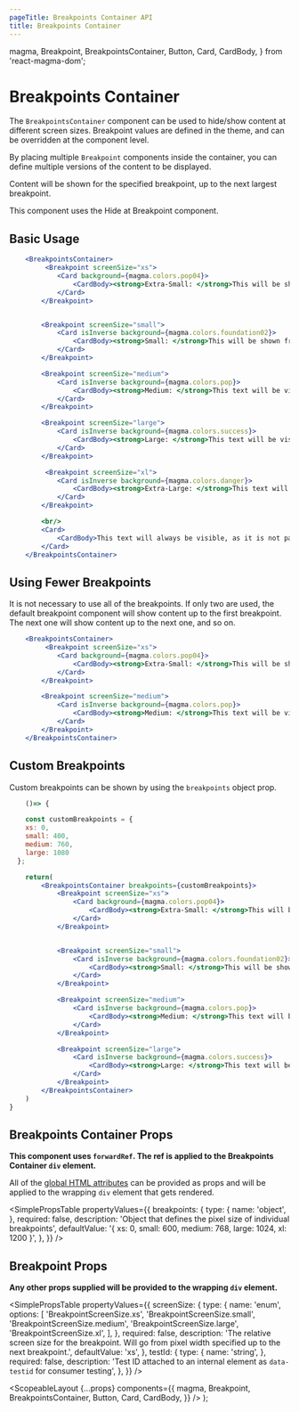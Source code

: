 ```yaml
---
pageTitle: Breakpoints Container API
title: Breakpoints Container
---
```


  magma,
  Breakpoint,
  BreakpointsContainer,
  Button,
  Card,
  CardBody,
} from 'react-magma-dom';

# Breakpoints Container

The `BreakpointsContainer` component can be used to hide/show content at different screen sizes. Breakpoint values are defined in the theme, and can be overridden at the component level.

By placing multiple `Breakpoint` components inside the container, you can define multiple versions of the content to be displayed.

Content will be shown for the specified breakpoint, up to the next largest breakpoint.

This component uses the <Link to="/api/hide-at-breakpoint/">Hide at Breakpoint</Link> component.

## Basic Usage

```.jsx
    <BreakpointsContainer>
         <Breakpoint screenSize="xs">
            <Card background={magma.colors.pop04}>
                <CardBody><strong>Extra-Small: </strong>This will be shown from 0 pixels, up to 599px.</CardBody>
            </Card>
        </Breakpoint>


        <Breakpoint screenSize="small">
            <Card isInverse background={magma.colors.foundation02}>
                <CardBody><strong>Small: </strong>This will be shown from 600px pixels up to 767px.</CardBody>
            </Card>
        </Breakpoint>

        <Breakpoint screenSize="medium">
            <Card isInverse background={magma.colors.pop}>
                <CardBody><strong>Medium: </strong>This text will be visible when the browser width is 768px and up to 1023px.</CardBody>
            </Card>
        </Breakpoint>

        <Breakpoint screenSize="large">
            <Card isInverse background={magma.colors.success}>
                <CardBody><strong>Large: </strong>This text will be visible when the browser width is 1024px and to 1199px.</CardBody>
            </Card>
        </Breakpoint>

         <Breakpoint screenSize="xl">
            <Card isInverse background={magma.colors.danger}>
                <CardBody><strong>Extra-Large: </strong>This text will be visible when the browser width is 1200px and greater.</CardBody>
            </Card>
        </Breakpoint>

        <br/>
        <Card>
            <CardBody>This text will always be visible, as it is not part of a breakpoint.</CardBody>
        </Card>
    </BreakpointsContainer>
```

## Using Fewer Breakpoints

It is not necessary to use all of the breakpoints. If only two are used, the default breakpoint component will show content up to the first breakpoint. The next one will show content up to the next one, and so on.

```.jsx
    <BreakpointsContainer>
         <Breakpoint screenSize="xs">
            <Card background={magma.colors.pop04}>
                <CardBody><strong>Extra-Small: </strong>This will be shown from 0 pixels, up to 959px.</CardBody>
            </Card>
        </Breakpoint>

        <Breakpoint screenSize="medium">
            <Card isInverse background={magma.colors.pop}>
                <CardBody><strong>Medium: </strong>This text will be visible when the browser width is 960px and larger.</CardBody>
            </Card>
        </Breakpoint>
    </BreakpointsContainer>
```

## Custom Breakpoints

Custom breakpoints can be shown by using the `breakpoints` object prop.

```.jsx
    ()=> {

    const customBreakpoints = {
    xs: 0,
    small: 400,
    medium: 760,
    large: 1080
  };

    return(
        <BreakpointsContainer breakpoints={customBreakpoints}>
            <Breakpoint screenSize="xs">
                <Card background={magma.colors.pop04}>
                    <CardBody><strong>Extra-Small: </strong>This will be shown from 0 pixels, up to 499px.</CardBody>
                </Card>
            </Breakpoint>


            <Breakpoint screenSize="small">
                <Card isInverse background={magma.colors.foundation02}>
                    <CardBody><strong>Small: </strong>This will be shown from 400px pixels up to 759px.</CardBody>
                </Card>
            </Breakpoint>

            <Breakpoint screenSize="medium">
                <Card isInverse background={magma.colors.pop}>
                    <CardBody><strong>Medium: </strong>This text will be visible when the browser width is 760px and up to 1079px.</CardBody>
                </Card>
            </Breakpoint>

            <Breakpoint screenSize="large">
                <Card isInverse background={magma.colors.success}>
                    <CardBody><strong>Large: </strong>This text will be visible when the browser width is 1080px and greater.</CardBody>
                </Card>
            </Breakpoint>
        </BreakpointsContainer>
    )
}
```

## Breakpoints Container Props

**This component uses `forwardRef`. The ref is applied to the Breakpoints Container `div` element.**

All of the [global HTML attributes](https://developer.mozilla.org/en-US/docs/Web/HTML/Global_attributes) can be provided as props and will be applied to the wrapping `div` element that gets rendered.

<SimplePropsTable
  propertyValues={{
    breakpoints: {
      type: {
        name: 'object',
      },
      required: false,
      description:
        'Object that defines the pixel size of individual breakpoints',
      defaultValue: '{ xs: 0, small: 600, medium: 768, large: 1024, xl: 1200 }',
    },
  }}
/>

## Breakpoint Props

**Any other props supplied will be provided to the wrapping `div` element.**

<SimplePropsTable
  propertyValues={{
    screenSize: {
      type: {
        name: 'enum',
        options: [
          'BreakpointScreenSize.xs',
          'BreakpointScreenSize.small',
          'BreakpointScreenSize.medium',
          'BreakpointScreenSize.large',
          'BreakpointScreenSize.xl',
        ],
      },
      required: false,
      description:
        'The relative screen size for the breakpoint.  Will go from pixel width specified up to the next breakpoint.',
      defaultValue: 'xs',
    },
    testId: {
      type: {
        name: 'string',
      },
      required: false,
      description:
        'Test ID attached to an internal element as `data-testid` for consumer testing',
    },
  }}
/>

  <ScopeableLayout
    {...props}
    components={{
      magma,
      Breakpoint,
      BreakpointsContainer,
      Button,
      Card,
      CardBody,
    }}
  />
);
